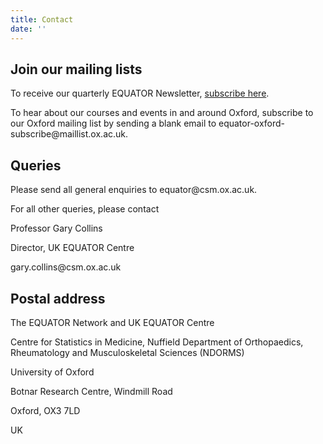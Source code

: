 ```yaml
---
title: Contact
date: ''
---
```


## Join our mailing lists

To receive our quarterly EQUATOR Newsletter, [subscribe here](https://www.equator-network.org/category/news/).

To hear about our courses and events in and around Oxford, subscribe to our Oxford mailing list by sending a blank email to equator-oxford-subscribe@maillist.ox.ac.uk.

## Queries

Please send all general enquiries to equator@csm.ox.ac.uk.

For all other queries, please contact

Professor Gary Collins

Director, UK EQUATOR Centre

gary.collins@csm.ox.ac.uk

## Postal address

The EQUATOR Network and UK EQUATOR Centre

Centre for Statistics in Medicine, Nuffield Department of Orthopaedics, Rheumatology and Musculoskeletal Sciences (NDORMS)

University of Oxford

Botnar Research Centre, Windmill Road

Oxford, OX3 7LD

UK
